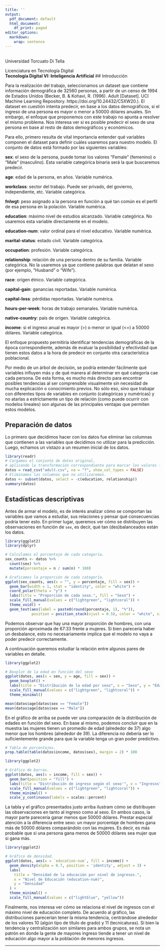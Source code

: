 ```yaml
---
title: ''
output:
  pdf_document: default
  html_document:
    df_print: paged
editor_options:
  markdown:
    wrap: sentence
---
```


\
Universidad Torcuato Di Tella

Licenciatura en Tecnología Digital\
**Tecnología Digital VI: Inteligencia Artificial**
## Introducción

Para la realización del trabajo, seleccionamos un dataset que contiene información demográfica de 32560 personas, a partir de un censo de 1994 de Estados Unidos (Becker, B. & Kohavi, R. (1996). Adult [Dataset]. UCI Machine Learning Repository. https://doi.org/10.24432/C5XW20.). El dataset en cuestión intenta predecir, en base a los datos demográficos, si el ingreso de una persona es mayor o menor a 50000 dólares anuales. Sin embargo, el enfoque que proponemos con este trabajo no apunta a resolver el mismo problema. Nos interesa ver si es posible predecir el sexo de una persona en base al resto de datos demográficos y económicos.

Para ello, primero resulta de vital importancia entender qué variables componen el dataset para definir cuáles usaremos para nuestro modelo. El conjunto de datos está formado por las siguientes variables:

**sex**: el sexo de la persona, puede tomar los valores "Female" (femenino) o "Male" (masculino). Esta variable categórica binaria será la que buscaremos predecir.

**age**: edad de la persona, en años. Variable numérica.

**workclass**: sector del trabajo. Puede ser privado, del govierno, independiente, etc. Variable categórica.

**fnlwgt**: peso asignado a la persona en función a qué tan común es el perfil de esa persona en la polación. Variable numérica.

**education**: máximo nivel de estudios alcanzado. Variable categórica. No usaremos esta variable directamente en el modelo.

**education-num**: valor ordinal para el nivel educativo. Variable numérica.

**marital-status**: estado civil. Variable categórica.

**occupation**: profesión. Variable categórica.

**relationship**: relación de una persona dentro de su familia. Variable categórica. No la usaremos ya que contiene palabras que delatan el sexo (por ejemplo, "Husband" o "Wife").

**race**: origen étnico. Variable categórica.

**capital-gain**: ganancias reportadas. Variable numérica.

**capital-loss**: pérdidas reportadas. Variable numérica.

**hours-per-week**: horas de trabajo semanales. Variable numérica.

**native-country**: país de origen. Variable categórica.

**income**: si el ingreso anual es mayor (>) o menor or igual (<=) a 50000 dólares. Variable categórica.

El enfoque propuesto permitiría identificar tendencias demográficas de la época correspondiente, además de evaluar la posibilidad y efectividad que tienen estos datos a la hora de predecir en conjunto otra característica poblacional. 

Por medio de un árbol de decisión, se podría entender fácilmente qué variables influyen más y de qué manera al determinar en qué categoría cae cada persona. De esta forma, es mucho más directo para encontrar posibles tendencias al ser comprensible visualmente sin necesidad de mucha explicación o conocimiento previos. No sólo eso, sino que trabajar con diferentes tipos de variables en conjunto (categóricas y numéricas) y no atarlas a estrictamente un tipo de relación (como puede ocurrir con modelos lineales) son algunas de las principales ventajas que permiten estos modelos.

## Preparación de datos

Lo primero que decidimos hacer con los datos fue eliminar las columnas que contienen a las variables que decidimos no utilizar para la predicción. Luego, echamos un vistazo a un resumen inicial de los datos.

```r
library(readr)
# Cargamos el conjunto de datos original, 
# aplicando la transformación correspondiente para marcar los valores faltantes como Na's.
datos = read_csv("adult.csv", na = "?", show_col_types = FALSE)
# Eliminamos las columnas que no utilizaremos.
datos <- subset(datos, select = -c(education, relationship))
summary(datos)
```
## Estadísticas descriptivas
Antes de armar el modelo, es de interés analizar cómo se comportan las variables que vamos a estudiar, sus relaciones y pensar qué consecuencias podría tener esto. En primer lugar, queremos ver cómo se distribuyen las observaciones en función de `sex`, es decir, qué tan (des)balanceados están los datos.

```r
library(ggplot2)
library(dplyr)

# Calculamos el porcentaje de cada categoría.
sex_counts <- datos %>%
  count(sex) %>%
  mutate(porcentaje = n / sum(n) * 100)

# Graficamos la proporción de cada categoría.
ggplot(sex_counts, aes(x = "", y = porcentaje, fill = sex)) +
  geom_bar(width = 1, stat = "identity", color = "white") +
  coord_polar(theta = "y") +
  labs(title = "Proporción de cada sexo.", fill = "Sexo") +
  scale_fill_manual(values = c("lightgreen", "lightcoral")) +
  theme_void() +  
  geom_text(aes(label = paste0(round(porcentaje, 1), "%")), 
            position = position_stack(vjust = 0.5), color = "white", size = 5)
```
Podemos observar que hay una mayor proporción de hombres, con una proporción aproximada de 67:33 frente a mujeres. Si bien parecería haber un desbalance, esto no necesariamente implica que el modelo no vaya a poder predecir correctamente.

A continuación queremos estudiar la relación entre algunos pares de variables en detalle.

```r
library(ggplot2)

# Boxplot de la edad en función del sexo
ggplot(datos, aes(x = sex, y = age, fill = sex)) +
  geom_boxplot() +
  labs(title = "Distribución de la edad por sexo", x = "Sexo", y = "Edad") +
  scale_fill_manual(values = c("lightgreen", "lightcoral")) +  
  theme_minimal() 

mean(datos$age[datos$sex == "Female"])
mean(datos$age[datos$sex == "Male"])
```

En el gráfico de arriba se puede ver una comparación de la distribución de edades en función del sexo. En base al mismo, podemos concluir que en la muestra las mujeres tienen un promedio de edad (alrededor de 37) algo menor que los hombres (alrededor de 39). La diferencia no debería ser lo suficientemente grande para que la variable tenga un gran poder predictivo.

```r
# Tabla de porcentajes.
prop.table(table(datos$income, datos$sex), margin = 2) * 100

library(ggplot2)

# Gráfico de barras.
ggplot(datos, aes(x = income, fill = sex)) +
  geom_bar(position = "fill") +  
  labs(title = "Distribución de ingreso según el sexo'", x = "Ingresos", y = "Proporción") +
  scale_fill_manual(values = c("lightgreen", "lightcoral")) +
  theme_minimal() +
  scale_y_continuous(labels = scales::percent) 
```
La tabla y el gráfico presentados justo arriba ilustram cómo se distribuyen las observaciones en tanto al ingreso como al sexo. En ambos casos, la mayor parte parecería ganar menos que 50000 dólares. Prestar especial atención a la diferencia entre sexo: un mayor porcentaje de hombres gana más de 50000 dólares comparándolo con las mujeres. Es decir, es más probable que si una persona gana menos de 50000 dólares sea mujer que si gana más.

```r
library(ggplot2)

# Gráfico de densidad.
ggplot(datos, aes(x = `education-num`, fill = income)) +
  geom_density(alpha = 0.7, position = 'identity', adjust = 3) + 
  labs(
    title = "Densidad de la educación por nivel de ingresos.",
    x = "Nivel de Educación (education-num)",
    y = "Densidad"
  ) +
  theme_minimal() +
  scale_fill_manual(values = c("lightblue", "yellow")) 

```
Finalmente, nos interesa ver cómo se relaciona el nivel de ingresos con el máximo nivel de educación completo. De acuerdo al gráfico, las distribuciones parecerían tener la misma tendencia, centrándose alrededor de los valores 10 (algún tipo de título de grado) y 11 (tecnicaturas). Si bien la tendencia y centralización son similares para ambos grupos, se nota un patrón en donde la gente de mayores ingreso tiende a tener un nivel de educación algo mayor a la población de menores ingresos.

-----

